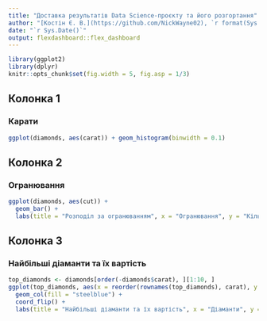 ```yaml
---
title: "Доставка результатів Data Science-проєкту та його розгортання"
author: "[Костін Є. В.](https://github.com/NickWayne02), `r format(Sys.time(), '%Y')`"
date: "`r Sys.Date()`"
output: flexdashboard::flex_dashboard
---
```


```r
library(ggplot2)
library(dplyr)
knitr::opts_chunk$set(fig.width = 5, fig.asp = 1/3)
```

## Колонка 1

### Карати

```r
ggplot(diamonds, aes(carat)) + geom_histogram(binwidth = 0.1)
```
## Колонка 2

### Огранювання

```r
ggplot(diamonds, aes(cut)) +
  geom_bar() +
  labs(title = "Розподіл за огранюванням", x = "Огранювання", y = "Кількість")
```

## Колонка 3

### Найбільші діаманти та їх вартість

```r
top_diamonds <- diamonds[order(-diamonds$carat), ][1:10, ]
ggplot(top_diamonds, aes(x = reorder(rownames(top_diamonds), carat), y = price)) + 
  geom_col(fill = "steelblue") + 
  coord_flip() +
  labs(title = "Найбільші діаманти та їх вартість", x = "Діаманти", y = "Вартість")
```